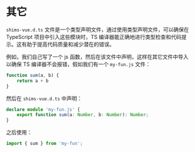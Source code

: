 # 其它

`shims-vue.d.ts` 文件是一个类型声明文件，通过使用类型声明文件，可以确保在 TypeScript 项目中引入这些模块时，TS 编译器能正确地进行类型检查和代码提示。这有助于提高代码质量和减少潜在的错误。

例如，我们自己写了一个 js 函数，然后在该文件中声明，这样在其它文件中导入以确保 TS 编译器不会报错，假如我们有一个 `my-fun.js` 文件：

```js my-fun.js
function sum(a, b) {
    return a + b
}
```

然后在 `shims-vue.d.ts` 中声明：

```ts shims-vue.d.ts
declare module 'my-fun.js' {
    export function sum(a: Number, b: Number): Number;
}
```

之后使用：

```ts main.ts
import { sum } from 'my-fun';
```
